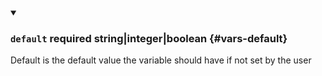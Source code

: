 
<details className="config-field" data-expandable="false" open>
<summary>

### `default` <span class="config-field-required" data-required="false">required</span> <span class="config-field-type">string|integer|boolean</span> <span class="config-field-default"></span> <span class="config-field-enum"></span> {#vars-default}

Default is the default value the variable should have if not set by the user

</summary>



</details>
